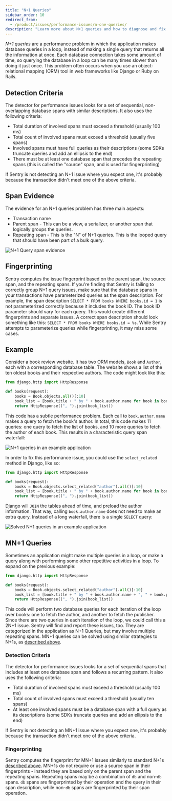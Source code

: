```yaml
---
title: "N+1 Queries"
sidebar_order: 10
redirect_from:
  - /product/issues/performance-issues/n-one-queries/
description: "Learn more about N+1 queries and how to diagnose and fix them."
---
```


_N+1 queries_ are a performance problem in which the application makes database queries in a loop, instead of making a single query that returns all the information at once. Each database connection takes some amount of time, so querying the database in a loop can be many times slower than doing it just once. This problem often occurs when you use an object-relational mapping (ORM) tool in web frameworks like Django or Ruby on Rails.

## Detection Criteria

The detector for performance issues looks for a set of sequential, non-overlapping database spans with similar descriptions. It also uses the following criteria:

- Total duration of involved spans must exceed a threshold (usually 100 ms)
- Total count of involved spans must exceed a threshold (usually five spans)
- Involved spans must have full queries as their descriptions (some SDKs truncate queries and add an ellipsis to the end)
- There must be at least one database span that precedes the repeating spans (this is called the "source" span, and is used for fingerprinting)

If Sentry is not detecting an N+1 issue where you expect one, it's probably because the transaction didn't meet one of the above criteria.

## Span Evidence

The evidence for an N+1 queries problem has three main aspects:

- Transaction name
- Parent span - This can be a view, a serializer, or another span that logically groups the queries.
- Repeating span - This is the "N" of N+1 queries. This is the looped query that should have been part of a bulk query.

![N+1 Query span evidence](n-plus-one-span-evidence.png)

## Fingerprinting

Sentry computes the issue fingerprint based on the parent span, the source span, and the repeating spans. If you're finding that Sentry is failing to correctly group N+1 query issues, make sure that the database spans in your transactions have parameterized queries as the span description. For example, the span description `SELECT * FROM books WHERE books.id = 1` is not parameterized correctly because it includes the book ID. The book ID parameter should vary for each query. This would create different fingerprints and separate issues. A correct span description should look something like this: `SELECT * FROM books WHERE books.id = %s`. While Sentry attempts to parameterize queries while fingerprinting, it may miss some cases.

## Example

Consider a book review website. It has two ORM models, `Book` and `Author`, each with a corresponding database table. The website shows a list of the ten oldest books and their respective authors. The code might look like this:

```python
from django.http import HttpResponse

def books(request):
    books = Book.objects.all()[:10]
    book_list = [book.title + " by " + book.author.name for book in books]
    return HttpResponse((", ").join(book_list))
```

This code has a subtle performance problem. Each call to `book.author.name` makes a query to fetch the book's author. In total, this code makes 11 queries: one query to fetch the list of books, and 10 more queries to fetch the author of each book. This results in a characteristic query span waterfall:

![N+1 queries in an example application](n-plus-one-queries-before.png)

In order to fix this performance issue, you could use the `select_related` method in Django, like so:

```python
from django.http import HttpResponse

def books(request):
    books = Book.objects.select_related("author").all()[:10]
    book_list = [book.title + " by " + book.author.name for book in books]
    return HttpResponse((", ").join(book_list))
```

Django will `JOIN` the tables ahead of time, and preload the author information. That way, calling `book.author.name` does not need to make an extra query. Instead of a long waterfall, there is a single `SELECT` query:

![Solved N+1 queries in an example application](n-plus-one-queries-after.png)

## MN+1 Queries

<Include name="early-adopter-note.mdx" />

Sometimes an application might make multiple queries in a loop, or make a query along with performing some other repetitive activities in a loop. To expand on the previous example:

```python
from django.http import HttpResponse

def books(request):
    books = Book.objects.select_related("author").all()[:10]
    book_list = [book.title + " by " + book.author.name + ", " + book.publisher.name for book in books]
    return HttpResponse((", ").join(book_list))
```

This code will perform two database queries for each iteration of the loop over books: one to fetch the author, and another to fetch the publisher. Since there are two queries in each iteration of the loop, we could call this a 2N+1 issue. Sentry will find and report these issues, too. They are categorized in the application as N+1 Queries, but may involve multiple repeating spans. MN+1 queries can be solved using similar strategies to N+1s, as [described above](#example).

### Detection Criteria

The detector for performance issues looks for a set of sequential spans that includes at least one database span and follows a recurring pattern. It also uses the following criteria:

- Total duration of involved spans must exceed a threshold (usually 100 ms)
- Total count of involved spans must exceed a threshold (usually ten spans)
- At least one involved spans must be a database span with a full query as its descriptions (some SDKs truncate queries and add an ellipsis to the end)

If Sentry is not detecting an MN+1 issue where you expect one, it's probably because the transaction didn't meet one of the above criteria.

### Fingerprinting

Sentry computes the fingerprint for MN+1 issues similarly to standard N+1s [described above](#fingerprinting). MN+1s do not require or use a source span in their fingerprints - instead they are based only on the parent span and the repeating spans. Repeating spans may be a combination of `db` and non-`db` spans. `db` spans are fingerprinted by their operation and the query in their span description, while non-`db` spans are fingerprinted by their span operation.
